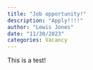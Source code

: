 ```yaml
---
title: "Job opportunity!"
description: "Apply!!!!"
author: "Lewis Jones"
date: "11/30/2023"
categories: Vacancy
---
```


This is a test!
